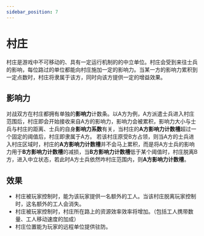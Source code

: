 ```yaml
---
sidebar_position: 7
---
```

# 村庄

村庄是游戏中不可移动的、具有一定运行机制的的中立单位。村庄会受到来往士兵的影响，每位路过的单位都能向村庄施加一定的影响力。当某一方的影响力累积到一定点数时，村庄将隶属于该方，同时向该方提供一定的增益效果。

## 影响力
对战双方在村庄都拥有单独的**影响力**计数条。以A方为例，A方派遣士兵进入村庄范围后，村庄即会开始接收来自A方的影响力，影响力会被累积，影响力大小与士兵与村庄的距离、士兵的自身**影响力系数**有关，当村庄的**A方影响力计数槽**超过一个固定的阈值后，村庄即隶属于A方。
若该村庄原受B方占领，则当A方的士兵进入村庄区域时，村庄的**A方影响力计数槽**并不会马上累积，而是将A方士兵的影响力用于**B方影响力计数槽**的减损，当**B方影响力计数槽**低于某个阈值时，村庄脱离B方，进入中立状态，若此时A方士兵依然咋村庄范围内，则**A方影响力计数槽**。

## 效果
- 村庄被玩家控制时，能为该玩家提供一名额外的工人。当该村庄脱离玩家控制时，这名额外的工人会消失。
- 村庄被玩家控制时，村庄所在路上的资源效率效率将增加。（包括工人携带数量、工人移动速度的加成）
- 村庄位置能为玩家的远程单位提供驻防。
